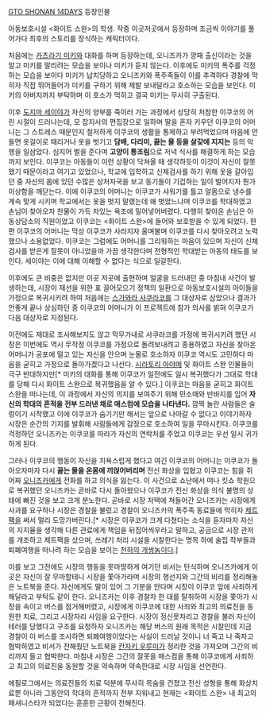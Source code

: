 [[GTO SHONAN 14DAYS]] 등장인물


아동보호시설 <화이트 스완>의 학생. 작중 이곳저곳에서 등장하며 조금씩 이야기를 풀어가다 최후의 스토리를 장식하는 캐릭터이다.

처음에는 [[카츠라기 미키]]와 대화를 하며 등장하는데, 오니즈카가 깡패 출신이라는 것을 알고 미키를 말리려는 모습을 보이나 미키가 듣지 않는다. 이후에도 미키의 폭주를 걱정하는 모습을 보이다 미키가 납치당하고 오니즈카와 폭주족들이 이를 추격하다 경찰에 막히자 직접 뛰어들어가 미키를 구하기 위해 제발 보내달라고 호소하는 모습을 보인다. 미키의 아버지까지 부탁하며 이 호소가 먹히고 결국 미키는 무사히 구출된다.

이후 [[도지마 세이야]]가 자신의 양부를 죽이러 가는 과정에서 상당히 처참한 이쿠코의 어린 시절이 드러나는데, 모 잡지사의 편집장으로 일하며 딸을 혼자 키우던 이쿠코의 어머니는 그 스트레스 때문인지 철저하게 이쿠코의 생활을 통제하고 부려먹었으며 마음에 안 들면 옷걸이로 때리거나 옷을 벗기고 '''담배, 다리미, 끓는 물 등을 살갗에 지지는''' 등의 악행을 일삼았다. 심지어 벌을 준다며 '''고양이 통조림'''으로 저녁 식사를 해결하게 하는 모습까지 보인다. 이쿠코는 아동들이 이런 상황이 닥쳐올 때 생각하듯이 이것이 자신이 잘못했기 때문이라고 여기고 있었으나, 학교에 입학하고 신체검사를 하기 위해 옷을 갈아입던 중 자신의 몸에 있던 수많은 상처자국을 보고 동기들이 기겁하는 일이 벌어지자 뭔가 이상함을 깨닫는다. 이에 이쿠코의 어머니는 이쿠코가 샤워기를 틀고 알몸으로 냉수를 계속 맞게 시키며 학교에서는 옷을 벗지 말랬는데 왜 벗었느냐며 이쿠코를 학대하였고 손님이 찾아오자 찬물이 가득 차있는 욕조에 밀어넣어버렸다. 다행히 찾아온 손님은 아동상담소의 직원이었고 이쿠코는 <화이트 스완>에 들어와 보호받을 수 있게 되었다. 한편 이쿠코의 어머니는 막상 이쿠코가 사라지자 울며불며 이쿠코를 다시 찾아오려고 노력했으나 소용없었다. 이쿠코는 그럼에도 어머니를 그리워하는 마음이 있으며 자신이 신체검사를 받은게 잘못이 아니었을까 가끔 생각한다며 전형적인 학대받는 아동의 태도를 보인다. 세이야는 이에 대해 이해할 수 없다는 식으로 일갈한다.

이후에도 큰 비중은 없지만 이곳 저곳에 출현하며 얼굴을 드러내던 중 마침내 사건이 발생하는데, 시장이 재선을 위한 표 끌어모으기 정책의 일환으로 아동보호시설의 아이들을 가정으로 복귀시키려 하여 처음에는 [[스가와라 사쿠라코]]를 그 대상자로 삼았으나 결과가 안좋게 끝나 상심하던 중 이쿠코의 어머니가 이 프로젝트에 참가 의사를 밝혀 이쿠코가 다음 대상자로 지정된다.

이전에도 제대로 조사해보지도 않고 막무가내로 사쿠라코를 가정에 복귀시키려 했던 시장은 이번에도 역시 무작정 이쿠코를 가정으로 돌려보내려고 종용하였고 자신을 찾아온 어머니가 공포에 떨고 있는 자신을 안으며 눈물로 호소하자 이쿠코 역시도 고민하다 마음을 굳히고 가정으로 돌아가겠다고 나선다. [[시라토리 아야메]] 및 화이트 스완 인물들이 극구 반대하지만[* 미키의 대화를 통해 이쿠코가 일전에도 일시 복귀했다가 그대로 학대를 당해 다시 화이트 스완으로 복귀했음을 알 수 있다.] 이쿠코는 마음을 굳히고 화이트 스완을 떠나는데, 이 과정에서 자신의 의지를 보여주기 위해 민소매와 반바지를 입어 '''자신의 학대의 흔적을 전부 드러낸 채로 매스컴에 모습을 나타낸다.''' 깜짝 놀란 사람들은 술렁이기 시작했고 이에 이쿠코가 숨기기만 해서는 앞으로 나아갈 수 없다고 이야기하자 시장은 순간의 기지를 발휘해 사람들에게 감정으로 호소하여 일을 무마시킨다. 이쿠코를 걱정하던 오니즈카는 이쿠코를 따라가 자신의 연락처를 주었고 이쿠코는 우선 일시 귀가하게 된다.

그러나 이쿠코의 행동이 자신을 치욕스럽게 했다고 여긴 이쿠코의 어머니는 이쿠코가 돌아오자마자 다시 '''끓는 물을 온몸에 끼얹어버리며''' 전신 화상을 입혔고 이쿠코는 힘을 쥐어짜 [[오니즈카 에이키치|오니즈카]]에게 전화를 하고 의식을 잃는다. 이 사건으로 쇼난에서 떠나 킷쇼 학원으로 복귀했던 오니즈카는 곧바로 다시 돌아왔으나 이쿠코가 전신 화상을 의식 불명의 상태에 빠진 것을 보고 크게 분노한다. 곧바로 시장 저택에 쳐들어간 오니즈카는 시장에게 사과를 요구하나 시장은 경찰을 불렀고 경찰이 오니즈카의 폭주족 동료들에 막히자 [[제트팩]]을 써서 멀리 도망가버린다.[* 시장은 이쿠코가 크게 다쳤다는 소식을 듣자마자 자신의 지지율을 생각해 다른 관료에게 책임을 뒤집어씌우라고 말하고, 공금으로 시장 관저를 개조하고 제트팩을 샀으며, 쓰레기 처리 시설을 시찰한다는 명목 하에 술집 작부들과 퇴폐여행을 떠나려 하는 모습을 보이는 [[천하의 개쌍놈]]이다.]

이를 보고 그전에도 시장의 행동을 못마땅하게 여기던 비서는 탄식하며 오니즈카에게 이 곳은 자신이 잘 무마할테니 시장을 쫓아가라며 시장의 행선지와 그간의 비리를 정리해놓은 노트북을 준다. 자신에게도 딸이 있어 그 기분을 안다며 시장이 이쿠코 앞에 사죄하게 해달라고 부탁도 같이 한다. 오니즈카는 이후 경찰차 한 대를 탈취하여 시장을 쫓아가 시장을 속이고 버스를 점거해버렸고, 시장에게 이쿠코에 대한 사죄와 최고의 의료진을 동원한 치료, 그리고 시장자리 사임을 요구한다. 시장이 정신못차리고 경찰을 불러 자신이 테러를 당했다고 구조를 요청하자 오니즈카는 해당 버스의 원래 목적은 시찰인데 지금 경찰이 이 버스를 조사하면 퇴폐여행이었다는 사실이 드러날 것이니 너 죽고 나 죽자고 협박하였고 비서가 전해줬던 노트북을 [[칸자키 우루미]]가 정리한 것을 가져오며 그간의 비리까지 들고 협박한다. 마침내 시장은 그간의 잘못을 매스컴을 통해 이쿠코에게 사죄하고 최고의 의료진을 동원할 것을 약속하며 약속한대로 시장 사임을 선언한다.

에필로그에서는 의료진들의 치료 덕분에 무사히 목숨을 건졌고 전신 성형을 통해 화상치료뿐 아니라 그동안의 학대의 흔적까지 전부 지워내고 현재는 <화이트 스완> 내 최고의 패셔니스타가 되었다는 훈훈한 근황이 전해진다.
